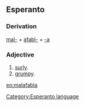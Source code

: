 ==Esperanto==
===Derivation===
[[mal-]] + [[afabla|afabl-]] + [[-a]]
===Adjective===
# [[surly]].
# [[grumpy]].

[[eo:malafabla]]
[[Category:Esperanto language]]